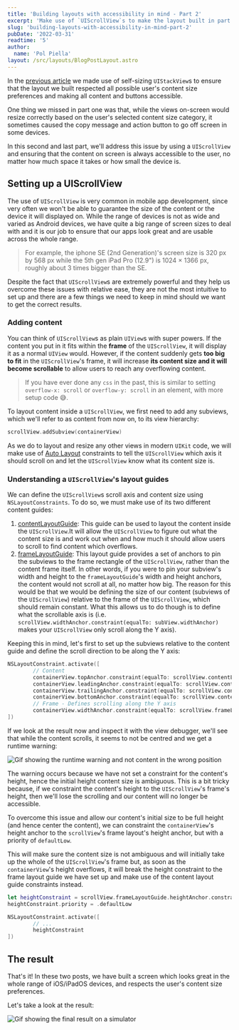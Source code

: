 ```yaml
---
title: 'Building layouts with accessibility in mind - Part 2'
excerpt: 'Make use of `UIScrollView`s to make the layout built in part 1 even more accessible to all users.'
slug: 'building-layouts-with-accessibility-in-mind-part-2'
pubDate: '2022-03-31'
readtime: '5'
author:
  name: 'Pol Piella'
layout: /src/layouts/BlogPostLayout.astro
---
```


In the [previous article](https://www.polpiella.dev/building-layouts-with-accessibility-in-mind-part-1) we made use of self-sizing `UIStackView`s to ensure that the layout we built respected all possible user's content size preferences and making all content and buttons accessible.

One thing we missed in part one was that, while the views on-screen would resize correctly based on the user's selected content size category, it sometimes caused the copy message and action button to go off screen in some devices.

In this second and last part, we'll address this issue by using a `UIScrollView` and ensuring that the content on screen is always accessible to the user, no matter how much space it takes or how small the device is.

## Setting up a UIScrollView

The use of `UIScrollView` is very common in mobile app development, since very often we won't be able to guarantee the size of the content or the device it will displayed on. While the range of devices is not as wide and varied as Android devices, we have quite a big range of screen sizes to deal with and it is our job to ensure that our apps look great and are usable across the whole range.

> For example, the iphone SE (2nd Generation)'s screen size is 320 px by 568 px while the 5th gen iPad Pro (12.9") is 1024 × 1366 px, roughly about 3 times bigger than the SE.

Despite the fact that `UIScrollView`s are extremely powerful and they help us overcome these issues with relative ease, they are not the most intuitive to set up and there are a few things we need to keep in mind should we want to get the correct results.

### Adding content

You can think of `UIScrollView`s as plain `UIView`s with super powers. If the content you put in it fits within the **frame** of the `UIScrollView`, it will display it as a normal `UIView` would. However, if the content suddenly gets **too big to fit** in the `UIScrollView`'s frame, it will increase **its content size and it will become scrollable** to allow users to reach any overflowing content.

> If you have ever done any `css` in the past, this is similar to setting `overflow-x: scroll` or `overflow-y: scroll` in an element, with more setup code 😅.

To layout content inside a `UIScrollView`, we first need to add any subviews, which we'll refer to as content from now on, to its view hierarchy:

```swift:ViewController.swift
scrollView.addSubview(containerView)
```

As we do to layout and resize any other views in modern `UIKit` code, we will make use of [Auto Layout](https://developer.apple.com/library/archive/documentation/UserExperience/Conceptual/AutolayoutPG/index.html) constraints to tell the `UIScrollView` which axis it should scroll on and let the `UIScrollView` know what its content size is.

### Understanding a `UIScrollView`'s layout guides

We can define the `UIScrollView`s scroll axis and content size using `NSLayoutConstraints`. To do so, we must make use of its two different content guides:

1. [contentLayoutGuide](https://developer.apple.com/documentation/uikit/uiscrollview/2865870-contentlayoutguide): This guide can be used to layout the content inside the `UIScrollView`.It will allow the `UIScrollView` to figure out what the content size is and work out when and how much it should allow users to scroll to find content which overflows.
2. [frameLayoutGuide](https://developer.apple.com/documentation/uikit/uiscrollview/2865772-framelayoutguide): This layout guide provides a set of anchors to pin the subviews to the frame rectangle of the `UIScrollView`, rather than the content frame itself. In other words, if you were to pin your subview's width and height to the `frameLayoutGuide`'s width and height anchors, the content would not scroll at all, no matter how big. The reason for this would be that we would be defining the size of our content (subviews of the `UIScrollView`) relative to the frame of the `UIScrollView`, which should remain constant. What this allows us to do though is to define what the scrollable axis is (i.e. `scrollView.widthAnchor.constraint(equalTo: subView.widthAnchor)` makes your `UIScrollView` only scroll along the Y axis).

Keeping this in mind, let's first to set up the subviews relative to the content guide and define the scroll direction to be along the Y axis:

```swift:ViewController.swift
NSLayoutConstraint.activate([
		// Content
		containerView.topAnchor.constraint(equalTo: scrollView.contentLayoutGuide.topAnchor),
		containerView.leadingAnchor.constraint(equalTo: scrollView.contentLayoutGuide.leadingAnchor),
		containerView.trailingAnchor.constraint(equalTo: scrollView.contentLayoutGuide.trailingAnchor),
		containerView.bottomAnchor.constraint(equalTo: scrollView.contentLayoutGuide.bottomAnchor),
		// Frame - Defines scrolling along the Y axis
		containerView.widthAnchor.constraint(equalTo: scrollView.frameLayoutGuide.widthAnchor),
])
```

If we look at the result now and inspect it with the view debugger, we'll see that while the content scrolls, it seems to not be centred and we get a runtime warning:

![Gif showing the runtime warning and not content in the wrong position](/assets/posts/building-layouts-with-accessibility-in-mind-part-2/runtime-warning.png)

The warning occurs because we have not set a constraint for the content's height, hence the initial height content size is ambiguous. This is a bit tricky because, if we constraint the content's height to the `UIScrollView`'s frame's height, then we'll lose the scrolling and our content will no longer be accessible.

To overcome this issue and allow our content's initial size to be full height (and hence center the content), we can constraint the `containerView`'s height anchor to the `scrollView`'s frame layout's height anchor, but with a priority of `defaultLow`.

This will make sure the content size is not ambiguous and will initially take up the whole of the `UIScrollView`'s frame but, as soon as the `containerView`'s height overflows, it will break the height constraint to the frame layout guide we have set up and make use of the content layout guide constraints instead.

```swift:ViewController.swift
let heightConstraint = scrollView.frameLayoutGuide.heightAnchor.constraint(equalTo: containerView.heightAnchor)
heightConstraint.priority = .defaultLow

NSLayoutConstraint.activate([
		// ...
		heightConstraint
])
```

## The result

That's it! In these two posts, we have built a screen which looks great in the whole range of iOS/iPadOS devices, and respects the user's content size preferences.

Let's take a look at the result:

![Gif showing the final result on a simulator](/assets/posts/building-layouts-with-accessibility-in-mind-part-2/final-result.gif)

